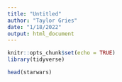```yaml
---
title: "Untitled"
author: "Taylor Gries"
date: "1/18/2022"
output: html_document
---
```


```r
knitr::opts_chunk$set(echo = TRUE)
library(tidyverse)
```


```r
head(starwars)
```

